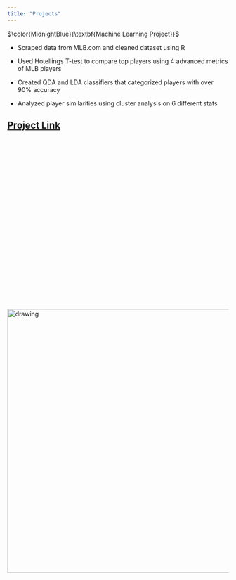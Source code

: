 ```yaml
---
title: "Projects"
---
```


$\color{MidnightBlue}{\textbf{Machine Learning Project}}$

- Scraped data from MLB.com and cleaned dataset using R

- Used Hotellings T-test to compare top players using 4 advanced metrics of MLB players

- Created QDA and LDA classifiers that categorized players with over 90% accuracy

- Analyzed player similarities using cluster analysis on 6 different stats

## [Project Link](https://rpubs.com/sc29288/721565)


<br>

<br>

<br>

<br>

<br>

<br>

<br>

<br>
<br>

<br>

<br>

<br>

<br>

<img src="no.png" alt="drawing" width="600"/>
